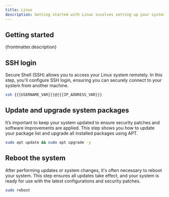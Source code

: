 ```yaml
---
title: Linux
description: Getting started with Linux involves setting up your system for secure access and keeping it up-to-date. This guide walks you through essential initial steps such as configuring SSH login for remote access, ensuring your system is updated with the latest packages and rebooting the system to apply changes. By following these steps, you'll have a secure and up-to-date Linux environment ready for further use.
---
```



<LocalStorageForm />

## Getting started

<p>{frontmatter.description}</p>

## SSH login

Secure Shell (SSH) allows you to access your Linux system remotely. In this step, you'll configure SSH login, ensuring you can securely connect to your system from another machine.

```sh
ssh {{{USERNAME_VAR}}}@{{{IP_ADDRESS_VAR}}}
```

## Update and upgrade system packages

It’s important to keep your system updated to ensure security patches and software improvements are applied. This step shows you how to update your package list and upgrade all installed packages using APT.

```sh
sudo apt update && sudo apt upgrade -y
```

## Reboot the system

After performing updates or system changes, it's often necessary to reboot your system. This step ensures all updates take effect, and your system is ready for use with the latest configurations and security patches.

```sh
sudo reboot
```
